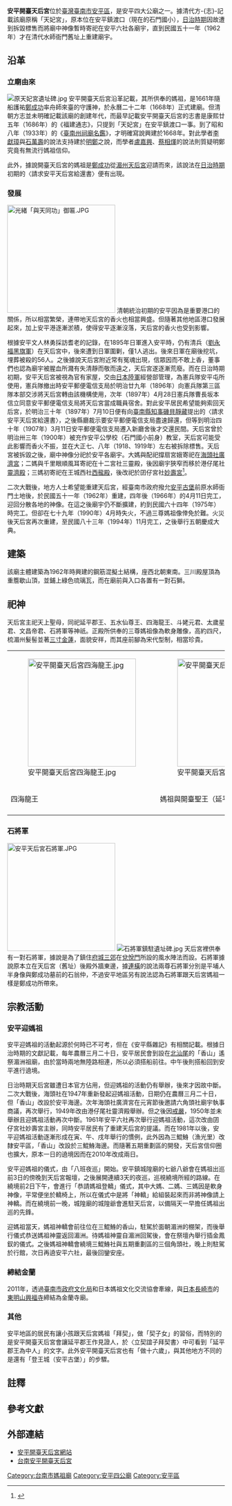 {{coord|23.0006165|N|120.1606886|E|format=dms|display=title|scale:10000}}
{{東亞廟宇
| name = 安平開臺天后宮
| img = File:安平開臺天后宮.jpg
| img_capt = 
| image_width = 250px
| location = {{ROC-TWN}}[[臺南市|臺南市]][[安平區|安平區]]國勝路33號
| god = [[媽祖|媽祖]]
| type = 
| struct =  
| open_year = [[File:Flag_of_Ming_Cheng.svg|27px]][[南明|明]][[永曆_(南明)|永曆]]二十二年（1668年）{{r|相}}<br>民國五十五年（1966年）重建落成
| cere_date = 
| people = 
| cultural_collection =
|}}

'''安平開臺天后宮'''位於[[臺灣|臺灣]][[臺南市|臺南市]][[安平區|安平區]]，是安平四大公廟之一{{NoteTag|安平四大公廟為安平開臺天后宮、[[安平城隍廟|安平城隍廟]]、[[安平觀音亭|安平觀音亭]]與[[安平大眾廟|安平大眾廟]]。}}。據清代方-{志}-記載該廟原稱「天妃宮」，原本位在安平鎮渡口（現在的石門國小），[[臺灣日治時期|日治時期]]因故遭到拆毀標售而將廟中神像暫時寄祀在安平六社各廟宇，直到民國五十一年（1962年）才在清代水師衙門舊址上重建廟宇{{r|傅}}{{r|媽祖}}{{r|鹽水溪}}。

== 沿革 ==
=== 立廟由來 ===
[[File:原天妃宮遺址碑.jpg|thumb]]
安平開臺天后宮沿革記載，其所供奉的媽祖，是1661年隨船護祐[[鄭成功|鄭成功]]率舟師來臺的守護神，於永曆二十二年（1668年）正式建廟。但清朝方志並未明確記載該廟的創建年代，而最早記載安平開臺天后宮的志書是康熙廿五年（1686年）的《福建通志》，只提到「天妃宮」在安平鎮渡口一事{{r|傅}}{{r|媽祖}}{{r|鹽水溪}}。到了昭和八年（1933年）的《[[臺南州祠廟名鑑|臺南州祠廟名鑑]]》，才明確寫說興建於1668年{{r|傅}}{{r|媽祖}}{{r|鹽水溪}}。對此學者[[李獻璋|李獻璋]]與[[石萬壽|石萬壽]]的說法支持建於[[明鄭|明鄭]]之說，而學者[[盧嘉興|盧嘉興]]、[[蔡相煇|蔡相煇]]的說法則質疑明鄭究竟有無流行媽祖信仰{{r|媽祖}}。

此外，據說開臺天后宮的媽祖是[[鄭成功|鄭成功]]從[[湄州天后宮|湄州天后宮]]迎請而來{{r|相}}{{r|傅}}{{r|媽祖}}{{r|鹽水溪}}{{r|安}}，該說法在[[台灣日治時期|日治時期]]初期的〈請求安平天后宮給還書〉便有出現{{r|吳}}。

=== 發展 ===
[[File:光緒「與天同功」御匾.JPG|250px]]
清朝統治初期的安平因為是重要港口的關係，所以相當繁榮，連帶地天后宮的香火也相當興盛{{r|媽祖}}。但隨著其他地區港口發展起來，加上安平港逐漸淤積，使得安平逐漸沒落，天后宮的香火也受到影響{{r|媽祖}}。

根據安平文人林勇採訪耆老的記錄，在1895年日軍進入安平時，仍有清兵（[[劉永福|劉永福]][[黑旗軍|黑旗軍]]）在天后宮中，後來遭到日軍圍剿，僅1人逃出{{r|媽祖}}{{r|鹽水溪}}。後來日軍在廟後挖坑，埋葬被殺的56人{{r|媽祖}}。之後據說天后宮附近常有冤魂出現，信眾因而不敢上香，董事們也認為廟宇被腥血所濺有失清靜而敬而遠之，天后宮遂逐漸荒廢{{r|媽祖}}{{r|鹽水溪}}{{r|傅}}{{r|安}}。而在日治時期初期，安平天后宮被視為官有家屋，交由[[日本陸軍|日本陸軍]]經營部管理，為憲兵隊安平屯所使用，憲兵隊撤出時安平郵便電信支局於明治廿九年（1896年）向憲兵隊第三區隊本部交涉將天后宮轉由該機構使用，次年（1897年）4月28日憲兵隊曹長坂本信立同意安平郵便電信支局將天后宮當成職員宿舍{{NoteTag|一說是明治三十年（1897年）時改成憲兵宿舍{{r|媽祖}}。}}{{r|張}}。對此安平居民希望能夠索回天后宮，於明治三十年（1897年）7月10日便有向[[臺南縣知事|臺南縣知事]][[磯貝靜藏|磯貝靜藏]]提出的〈請求安平天后宮給還書〉，之後縣廳裁示要安平郵便電信支局盡速歸還，但等到明治四十年（1907年）3月11日安平郵便電信支局遷入新廳舍後才交還民間{{NoteTag|《臺南媽祖信仰研究》u一書則寫說：「日本政府雖然曾經應允把天后宮歸還當地居民，但最終並未實現」{{r|媽祖}}。}}{{r|張}}。天后宮曾於明治卅三年（1900年）被充作安平公學校（石門國小前身）教室{{r|媽祖}}{{r|傅}}，天后宮可能受此影響而香火不振，並在大正七、八年（1918、1919年）左右被拆除標售{{r|張}}{{r|吳}}{{r|媽祖}}。天后宮被拆毀之後，廟中神像分祀於安平各廟宇{{r|媽祖}}{{r|吳}}{{r|傅}}{{r|鹽水溪}}。大媽與配祀撐扇宮娥寄祀在[[安平廣濟宮|海頭社廣濟宮]]；二媽與千里眼順風耳寄祀在十二宮社三靈殿，後因廟宇狹窄而移於港仔尾社[[靈濟殿|靈濟殿]]；三媽初寄祀在王城西社[[安平西㡣殿|西㡣殿]]，後改祀於囝仔宮社[[妙壽宮|妙壽宮]]<ref>{{cite web |url=http://www.anping-matsu.org.tw/index.asp?Page=profile&ID=14 |language=zh-tw |title=世變後之變遷 |publisher=安平開臺天后宮 |accessdate=2011-02-12 |archive-url=https://web.archive.org/web/20160304115515/http://www.anping-matsu.org.tw/index.asp?Page=profile&ID=14 |archive-date=2016-03-04 |dead-url=yes }}</ref>{{r|媽祖}}。

二次大戰後，地方人士希望能重建天后宮，經臺南市政府撥允[[安平古堡|安平古堡]]前原水師衙門土地後，於民國五十一年（1962年）重建，四年後（1966年）的4月11日完工，迎回分散各地的神像{{r|媽祖}}{{r|吳}}{{r|傅}}{{r|鹽水溪}}。在這之後廟宇仍不斷擴建，約到民國六十四年（1975年）時完工{{r|傅}}。但卻在七十九年（1990年）4月時失火，不過三尊媽祖像倖免於難{{r|媽祖}}{{r|吳}}{{r|傅}}。火災後天后宮再次重建，至民國八十三年（1994年）11月完工，之後舉行五朝慶成大典{{r|媽祖}}{{r|吳}}{{r|傅}}。

== 建築 ==
該廟主體建築為1962年時興建的鋼筋混擬土結構，座西北朝東南。三川殿屋頂為重簷歇山頂，並鋪上綠色琉璃瓦，而在廟前與入口各置有一對石獅{{r|傅}}。

== 祀神 ==
天后宮主祀天上聖母，同祀延平郡王、五水仙尊王、四海龍王、斗姥元君、太歲星君、文昌帝君、石將軍等神祇{{r|鹽水溪}}{{r|吳}}。正殿所供奉的三尊媽祖像為軟身雕像，高約四尺，梳湄州髮髻並著[[三寸金蓮|三寸金蓮]]，面貌安祥，而其座前腳為宋代型制，相當珍貴{{r|傅}}。

{|class=wikitable
|-
|[[File:安平開臺天后宮四海龍王.jpg|250px]]
|[[File:安平開臺天后宮正殿.jpg|250px]]
|[[File:安平開臺天后宮水仙尊王.jpg|250px]]
|-
|四海龍王
|媽祖與開臺聖王（延平郡王）
|水仙尊王
|-
|}
=== 石將軍 ===
[[File:安平天后宮石將軍.JPG|250px]]
[[File:石將軍鎮駐遺址碑.jpg|thumb]]
天后宮裡供奉有一對石將軍，據說是為了鎮住[[府城三郊|府城三郊]]在[[兌悅門|兌悅門]]所設的風水陣法而設{{NoteTag|安平人認為兌悅門周邊的城牆與街道像是瞄準了安平的弓箭，因此設立石將軍鎮煞{{r|王}}{{r|媽祖}}。}}{{r|王}}。石將軍據說原本立在天后宮（舊址）後殿外牆東邊，據[[連橫|連橫]]的說法兩尊石將軍分別是平埔人半身像與鄭成功墓前的石翁仲，不過安平地區另有說法認為石將軍跟天后宮媽祖一樣是鄭成功所帶來{{r|媽祖}}。

== 宗教活動 ==
=== 安平迎媽祖 ===
安平迎媽祖的活動起源於何時已不可考，但在《安平縣雜記》有相關記載{{r|媽祖}}{{r|吳}}。根據日治時期的文獻記載，每年農曆三月二十日，安平居民會到設在[[北汕尾|北汕尾]]的「香山」遙祭湄洲祖廟，由於當時兩地無陸路相連，所以必須搭船前往{{r|吳}}。中午後則搭船回到安平進行遶境{{r|媽祖}}{{r|吳}}。

日治時期天后宮雖遭日本官方佔用，但迎媽祖的活動仍有舉辦，後來才因故中斷{{r|媽祖}}。二次大戰後，海頭社在1947年重新發起迎媽祖活動，日期仍在農曆三月二十日，但「香山」改設於安平海邊{{r|媽祖}}{{r|吳}}。次年海頭社廣濟宮在元宵節後邀請六角頭社廟宇執事商議，再次舉行，1949年改由港仔尾社靈濟殿舉辦{{r|媽祖}}{{r|吳}}。但之後因[[臺灣省戒嚴令|戒嚴]]，1950年並未舉辦且迎媽祖活動再次中斷{{r|吳}}。1961年安平六社再次舉行迎媽祖活動，這次改由囝仔宮社妙壽宮主辦，同時安平居民有了重建天后宮的提議{{r|媽祖}}{{r|吳}}。而在1981年以後，安平迎媽祖活動逐漸形成在寅、午、戌年舉行的慣例，此外因為三鯤鯓（漁光里）改隸安平區，「香山」改設於三鯤鯓海邊{{r|吳}}。而隨著五期重劃區的開發，天后宮信仰圈也擴大，原本一日的遶境因而在2010年改成兩日{{r|吳}}{{r|媽祖}}。

安平迎媽祖的儀式，由「八班夜巡」開始{{r|吳}}。安平鎮城隍廟的七爺八爺會在媽祖出巡前3日的傍晚到天后宮報壇，之後展開連續3天的夜巡，巡視繞境所經的路線{{r|吳}}。在繞境前2日下午，會進行「恭請媽祖登轎」儀式，其中大媽、二媽、三媽因是軟身神像，平常便坐於轎椅上，所以在儀式中是將「神轎」給組裝起來而非將神像請上神轎{{r|吳}}。而在繞境前一晚，城隍廟的城隍爺會進駐天后宮，以備隔天一早擔任媽祖出巡的先鋒{{r|吳}}。

迎媽祖當天，媽祖神轎會前往位在三鯤鯓的香山，駐駕於面朝湄洲的棚架，而後舉行儀式恭送媽祖神靈返回湄洲{{r|吳}}。待媽祖神靈自湄洲回駕後，會在祭壇內舉行插金鳳釵的儀式{{NoteTag|安平人認為金鳳釵是皇帝御賜之物，不宜佩戴拜見聖父母，故在媽祖神靈自湄洲返回後再由德高望重的女性將金鳳釵插回{{r|吳}}。}}。之後媽祖神轎會繞境三鯤鯓社與五期重劃區的三個角頭社，晚上則駐駕於行館，次日再遶安平六社，最後回鑾安座{{r|吳}}。

=== 締結金蘭 ===
2011年，透過[[臺南市政府文化局|臺南市政府文化局]]和日本媽祖文化交流協會牽線，與[[日本|日本]][[長崎市|長崎市]]的[[興福寺_(長崎市)|東明山興福寺]]締結為金蘭寺廟。

=== 其他 ===
安平地區的居民有讓小孩跟天后宮媽祖「拜契」，做「契子女」的習俗，而特別的是安平開臺天后宮會讓延平郡王作見證人，於〈立契誼子拜契書〉中可看到「延平郡王為中人」的文字{{r|媽祖}}。此外安平開臺天后宮也有「做十六歲」，與其他地方不同的是還有「登王城（安平古堡）」的步驟{{r|媽祖}}。

== 註釋 ==
{{NoteFoot}}

==參考文獻==
{{reflist|refs=
<ref name="傅">{{cite book|author=傅朝卿 |title=《台南市古蹟與歷史建築總覽》 |publisher=台灣建築與文化資產出版社 |location=台南市 |isbn=957-30880-4-5 |pages=頁66、67 |date=2001-11}}</ref>
<ref name="王">{{cite book|author=王浩一 |title=在廟口說書 |publisher=心靈工坊文化 |location=台北市 |isbn=978-986-6782-47-3 |date=2008-08 |pages=頁255}}</ref>
<ref name="相">{{cite book|author=相良吉哉 |title=《[[臺南州祠廟名鑑|臺南州祠廟名鑑]]》 |date=1933-08-18 |language=ja |edition=嘉邑城隍廟2002年3月再版 |publisher=臺灣日日新報社臺南支局 |location=臺南市錦町二丁目七七番地 |pages=頁35、36 }}</ref>
<ref name="鹽水溪">{{cite book|author=范勝雄 等著 |title=《鹽溪合水趣府城：鹽水溪文化資產特展圖錄》 |publisher=台南市文化資產保護協會 |location=臺南市 |isbn=978-986-84830-7-1 |date=2012-12 |pages=頁198、199}}</ref>
<ref name="媽祖">{{cite book|author=張耘書 |title=《臺南媽祖信仰研究》 |publisher=臺南市政府文化局 |isbn=978-986-03-9415-3 |date=2013-12  |pages=頁98─108}}</ref>
<ref name="吳">{{cite journal|author=吳明勳 |title=〈上香山─安平迎媽祖〉 |journal=《臺南文獻》|issn=2227-8168 |volume=第5輯 |publisher=臺南市政府文化局 |date=2014-07 |pages=頁50－64}}</ref>
<ref name="安">{{cite book|author=林朝成、鄭水萍 等撰稿 |title=《安平區志》 |publisher=安平區公所  |pages=頁223─225|date=1998-06}}</ref>
<ref name="張">{{cite book|author=張守真 |chapter=〈日治初期的安平開台天后宮 從〈重建安平開台天后宮碑記〉談起〉 |title=《壬辰重陽國姓爺與媽祖信仰學術研討會》 |date=2012 |publisher=安平開臺天后宮媽祖學院 |pages=頁38─49}}</ref>
}}
==外部連結==
{{commons category|Anping Tianhou Temple}}
*[http://www.anping-matsu.org.tw/ 安平開臺天后宮網站] {{Wayback|url=http://www.anping-matsu.org.tw/ |date=20210123092157 }}
*[https://www.facebook.com/anpingmatsu/ 台南安平開臺天后宮]
{{安平角頭}}

[[Category:台南市媽祖廟|Category:台南市媽祖廟]]
[[Category:安平四公廟|Category:安平四公廟]]
[[Category:安平區|Category:安平區]]